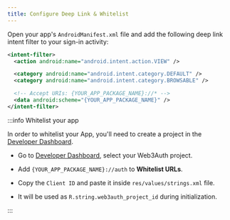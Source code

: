 ```yaml
---
title: Configure Deep Link & Whitelist
---
```


Open your app's `AndroidManifest.xml` file and add the following deep link intent filter to your sign-in activity:

```xml
<intent-filter>
  <action android:name="android.intent.action.VIEW" />

  <category android:name="android.intent.category.DEFAULT" />
  <category android:name="android.intent.category.BROWSABLE" />

  <!-- Accept URIs: {YOUR_APP_PACKAGE_NAME}://* -->
  <data android:scheme="{YOUR_APP_PACKAGE_NAME}" />
</intent-filter>
```

:::info Whitelist your app

In order to whitelist your App, you'll need to create a project in the [Developer Dashboard](https://dashboard.web3auth.io).

- Go to [Developer Dashboard](https://dashboard.web3auth.io/), select your Web3Auth project.

- Add `{YOUR_APP_PACKAGE_NAME}://auth` to **Whitelist URLs**.

- Copy the `Client ID` and paste it inside `res/values/strings.xml` file.

- It will be used as `R.string.web3auth_project_id` during initialization.

:::
